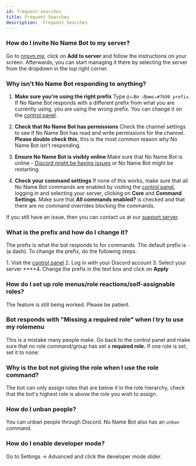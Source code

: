 ```yaml
---
id: frequent-searches
title: Frequent Searches
description:  Frequent Searches
---
```


### How do I invite No Name Bot to my server?

Go to [nnsvn.me](https://botapp.nnsvn.me/), click on **Add to server** and follow the instructions on your screen. Afterwards, you can start managing it there by selecting the server from the dropdown in the top right corner.

### Why isn't No Name Bot responding to anything?

1. **Make sure you're using the right prefix**
   Type `@✰๖ۣۜNσ ๖ۣۜNαмε✰#7698 prefix`. If No Name Bot responds with a different prefix from what you are currently using, you are using the wrong prefix. You can change it on the [control panel](https://bot.nnsvn.me/dashboard).

2. **Check that No Name Bot has permissions**
   Check the channel settings to see if No Name Bot has read and write permissions for the channel. **Please double check this**, this is the most common reason why No Name Bot isn't responding.

3. **Ensure No Name Bot is visibly online**
   Make sure that No Name Bot is online - [Discord might be having issues](https://status.discordapp.com/) or No Name Bot might be restarting.

4. **Check your command settings**
   If none of this works, make sure that all No Name Bot commands are enabled by visiting the [control panel](https://yagpdb.xyz/), logging in and selecting your server, clicking on **Core** and **Command Settings**. Make sure that **All commands enabled?** is checked and that there are no command overrides blocking the commands.

If you still have an issue, then you can contact us at our [support server](https://bot.nnsvn.me/discord).

### What is the prefix and how do I change it?

The prefix is what the bot responds to for commands. The default prefix is `-` (a dash). To change the prefix, do the following steps.

1\. Visit the [control panel](https://botapp.nnsvn.me/dashboard)
2\. Log in with your Discord account
3\. Select your server
****4. Change the prefix in the text box and click on **Apply**

### How do I set up role menus/role reactions/self-assignable roles?

The feature is still being worked. Please be patient.

### Bot responds with "Missing a required role" when I try to use my rolemenu

This is a mistake many people make. Go back to the control panel and make sure that no role command/group has set a **required role.** If one role is set, set it to none:

### Why is the bot not giving the role when I use the role command?

The bot can only assign roles that are below it in the role hierarchy, check that the bot's highest role is above the role you wish to assign.

### How do I unban people?

You can unban people through Discord. No Name Bot also has an `unban` command.

### How do I enable developer mode?

Go to Settings -> Advanced and click the developer mode slider.


